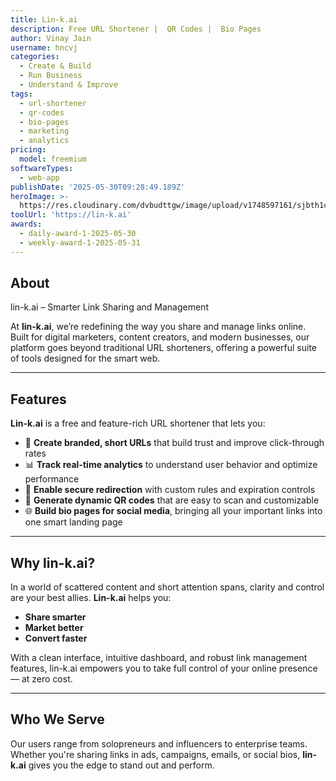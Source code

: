 ```yaml
---
title: Lin-k.ai
description: Free URL Shortener |  QR Codes |  Bio Pages
author: Vinay Jain
username: hncvj
categories:
  - Create & Build
  - Run Business
  - Understand & Improve
tags:
  - url-shortener
  - qr-codes
  - bio-pages
  - marketing
  - analytics
pricing:
  model: freemium
softwareTypes:
  - web-app
publishDate: '2025-05-30T09:28:49.189Z'
heroImage: >-
  https://res.cloudinary.com/dvbudttgw/image/upload/v1748597161/sjbth1cgywjfki4henaq.png
toolUrl: 'https://lin-k.ai'
awards:
  - daily-award-1-2025-05-30
  - weekly-award-1-2025-05-31
---
```

## About
lin-k.ai – Smarter Link Sharing and Management

At **lin-k.ai**, we’re redefining the way you share and manage links online. Built for digital marketers, content creators, and modern businesses, our platform goes beyond traditional URL shorteners, offering a powerful suite of tools designed for the smart web.

---

## Features

**Lin-k.ai** is a free and feature-rich URL shortener that lets you:

- 🔗 **Create branded, short URLs** that build trust and improve click-through rates  
- 📊 **Track real-time analytics** to understand user behavior and optimize performance  
- 🔐 **Enable secure redirection** with custom rules and expiration controls  
- 📱 **Generate dynamic QR codes** that are easy to scan and customizable  
- 🌐 **Build bio pages for social media**, bringing all your important links into one smart landing page  

---

## Why lin-k.ai?

In a world of scattered content and short attention spans, clarity and control are your best allies. **Lin-k.ai** helps you:

- **Share smarter**  
- **Market better**  
- **Convert faster**  

With a clean interface, intuitive dashboard, and robust link management features, lin-k.ai empowers you to take full control of your online presence — at zero cost.

---

## Who We Serve

Our users range from solopreneurs and influencers to enterprise teams. Whether you're sharing links in ads, campaigns, emails, or social bios, **lin-k.ai** gives you the edge to stand out and perform.
